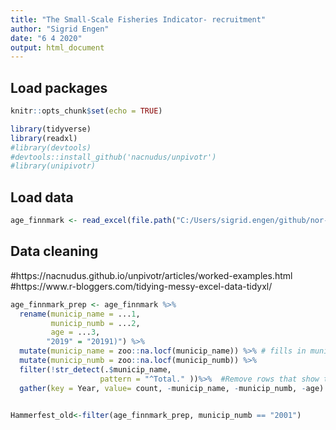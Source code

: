 ```yaml
---
title: "The Small-Scale Fisheries Indicator- recruitment"
author: "Sigrid Engen"
date: "6 4 2020"
output: html_document
---
```


## Load packages 
```r
knitr::opts_chunk$set(echo = TRUE)

library(tidyverse)
library(readxl)
#library(devtools)
#devtools::install_github('nacnudus/unpivotr')
#library(unipivotr)
```

## Load data
```r
age_finnmark <- read_excel(file.path("C:/Users/sigrid.engen/github/nor-prep/prep/small_sc_fisheries/data/Age_full_time_employed_fishers_1983_2019.xlsx"),                   sheet = 1, skip = 5)
```

## Data cleaning

#https://nacnudus.github.io/unpivotr/articles/worked-examples.html 
#https://www.r-bloggers.com/tidying-messy-excel-data-tidyxl/ 

```r
age_finnmark_prep <- age_finnmark %>% 
  rename(municip_name = ...1, 
         municip_numb = ...2,
         age = ...3,
        "2019" = "20191)") %>% 
  mutate(municip_name = zoo::na.locf(municip_name)) %>% # fills in municipality name in NA columns 
  mutate(municip_numb = zoo::na.locf(municip_numb)) %>% 
  filter(!str_detect(.$municip_name,
                    pattern = "^Total." ))%>%  #Remove rows that show total no of fishers
  gather(key = Year, value= count, -municip_name, -municip_numb, -age) #reshape format of table


Hammerfest_old<-filter(age_finnmark_prep, municip_numb == "2001")

```
